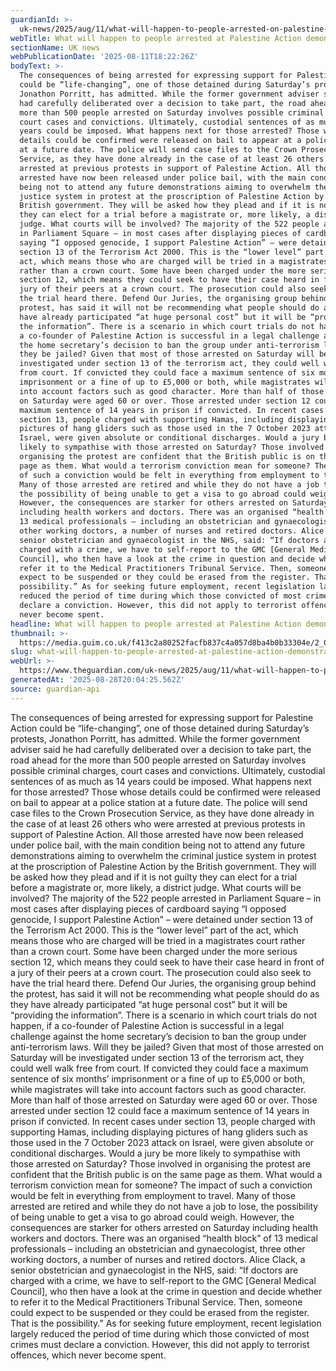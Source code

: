 ```yaml
---
guardianId: >-
  uk-news/2025/aug/11/what-will-happen-to-people-arrested-on-palestine-action-demonstration
webTitle: What will happen to people arrested at Palestine Action demonstration?
sectionName: UK news
webPublicationDate: '2025-08-11T18:22:26Z'
bodyText: >-
  The consequences of being arrested for expressing support for Palestine Action
  could be “life-changing”, one of those detained during Saturday’s protests,
  Jonathon Porritt, has admitted. While the former government adviser said he
  had carefully deliberated over a decision to take part, the road ahead for the
  more than 500 people arrested on Saturday involves possible criminal charges,
  court cases and convictions. Ultimately, custodial sentences of as much as 14
  years could be imposed. What happens next for those arrested? Those whose
  details could be confirmed were released on bail to appear at a police station
  at a future date. The police will send case files to the Crown Prosecution
  Service, as they have done already in the case of at least 26 others who were
  arrested at previous protests in support of Palestine Action. All those
  arrested have now been released under police bail, with the main condition
  being not to attend any future demonstrations aiming to overwhelm the criminal
  justice system in protest at the proscription of Palestine Action by the
  British government. They will be asked how they plead and if it is not guilty
  they can elect for a trial before a magistrate or, more likely, a district
  judge. What courts will be involved? The majority of the 522 people arrested
  in Parliament Square – in most cases after displaying pieces of cardboard
  saying “I opposed genocide, I support Palestine Action” – were detained under
  section 13 of the Terrorism Act 2000. This is the “lower level” part of the
  act, which means those who are charged will be tried in a magistrates court
  rather than a crown court. Some have been charged under the more serious
  section 12, which means they could seek to have their case heard in front of a
  jury of their peers at a crown court. The prosecution could also seek to have
  the trial heard there. Defend Our Juries, the organising group behind the
  protest, has said it will not be recommending what people should do as they
  have already participated “at huge personal cost” but it will be “providing
  the information”. There is a scenario in which court trials do not happen, if
  a co-founder of Palestine Action is successful in a legal challenge against
  the home secretary’s decision to ban the group under anti-terrorism laws. Will
  they be jailed? Given that most of those arrested on Saturday will be
  investigated under section 13 of the terrorism act, they could well walk free
  from court. If convicted they could face a maximum sentence of six months’
  imprisonment or a fine of up to £5,000 or both, while magistrates will take
  into account factors such as good character. More than half of those arrested
  on Saturday were aged 60 or over. Those arrested under section 12 could face a
  maximum sentence of 14 years in prison if convicted. In recent cases under
  section 13, people charged with supporting Hamas, including displaying
  pictures of hang gliders such as those used in the 7 October 2023 attack on
  Israel, were given absolute or conditional discharges. Would a jury be more
  likely to sympathise with those arrested on Saturday? Those involved in
  organising the protest are confident that the British public is on the same
  page as them. What would a terrorism conviction mean for someone? The impact
  of such a conviction would be felt in everything from employment to travel.
  Many of those arrested are retired and while they do not have a job to lose,
  the possibility of being unable to get a visa to go abroad could weigh.
  However, the consequences are starker for others arrested on Saturday
  including health workers and doctors. There was an organised “health block” of
  13 medical professionals – including an obstetrician and gynaecologist, three
  other working doctors, a number of nurses and retired doctors. Alice Clack, a
  senior obstetrician and gynaecologist in the NHS, said: “If doctors are
  charged with a crime, we have to self-report to the GMC [General Medical
  Council], who then have a look at the crime in question and decide whether to
  refer it to the Medical Practitioners Tribunal Service. Then, someone could
  expect to be suspended or they could be erased from the register. That is the
  possibility.” As for seeking future employment, recent legislation largely
  reduced the period of time during which those convicted of most crimes must
  declare a conviction. However, this did not apply to terrorist offences, which
  never become spent.
headline: What will happen to people arrested at Palestine Action demonstration?
thumbnail: >-
  https://media.guim.co.uk/f413c2a80252facfb837c4a057d8ba4b0b33304e/2_0_3923_3139/500.jpg
slug: what-will-happen-to-people-arrested-at-palestine-action-demonstration
webUrl: >-
  https://www.theguardian.com/uk-news/2025/aug/11/what-will-happen-to-people-arrested-on-palestine-action-demonstration
generatedAt: '2025-08-28T20:04:25.562Z'
source: guardian-api
---
```

The consequences of being arrested for expressing support for Palestine Action could be “life-changing”, one of those detained during Saturday’s protests, Jonathon Porritt, has admitted. While the former government adviser said he had carefully deliberated over a decision to take part, the road ahead for the more than 500 people arrested on Saturday involves possible criminal charges, court cases and convictions. Ultimately, custodial sentences of as much as 14 years could be imposed. What happens next for those arrested? Those whose details could be confirmed were released on bail to appear at a police station at a future date. The police will send case files to the Crown Prosecution Service, as they have done already in the case of at least 26 others who were arrested at previous protests in support of Palestine Action. All those arrested have now been released under police bail, with the main condition being not to attend any future demonstrations aiming to overwhelm the criminal justice system in protest at the proscription of Palestine Action by the British government. They will be asked how they plead and if it is not guilty they can elect for a trial before a magistrate or, more likely, a district judge. What courts will be involved? The majority of the 522 people arrested in Parliament Square – in most cases after displaying pieces of cardboard saying “I opposed genocide, I support Palestine Action” – were detained under section 13 of the Terrorism Act 2000. This is the “lower level” part of the act, which means those who are charged will be tried in a magistrates court rather than a crown court. Some have been charged under the more serious section 12, which means they could seek to have their case heard in front of a jury of their peers at a crown court. The prosecution could also seek to have the trial heard there. Defend Our Juries, the organising group behind the protest, has said it will not be recommending what people should do as they have already participated “at huge personal cost” but it will be “providing the information”. There is a scenario in which court trials do not happen, if a co-founder of Palestine Action is successful in a legal challenge against the home secretary’s decision to ban the group under anti-terrorism laws. Will they be jailed? Given that most of those arrested on Saturday will be investigated under section 13 of the terrorism act, they could well walk free from court. If convicted they could face a maximum sentence of six months’ imprisonment or a fine of up to £5,000 or both, while magistrates will take into account factors such as good character. More than half of those arrested on Saturday were aged 60 or over. Those arrested under section 12 could face a maximum sentence of 14 years in prison if convicted. In recent cases under section 13, people charged with supporting Hamas, including displaying pictures of hang gliders such as those used in the 7 October 2023 attack on Israel, were given absolute or conditional discharges. Would a jury be more likely to sympathise with those arrested on Saturday? Those involved in organising the protest are confident that the British public is on the same page as them. What would a terrorism conviction mean for someone? The impact of such a conviction would be felt in everything from employment to travel. Many of those arrested are retired and while they do not have a job to lose, the possibility of being unable to get a visa to go abroad could weigh. However, the consequences are starker for others arrested on Saturday including health workers and doctors. There was an organised “health block” of 13 medical professionals – including an obstetrician and gynaecologist, three other working doctors, a number of nurses and retired doctors. Alice Clack, a senior obstetrician and gynaecologist in the NHS, said: “If doctors are charged with a crime, we have to self-report to the GMC [General Medical Council], who then have a look at the crime in question and decide whether to refer it to the Medical Practitioners Tribunal Service. Then, someone could expect to be suspended or they could be erased from the register. That is the possibility.” As for seeking future employment, recent legislation largely reduced the period of time during which those convicted of most crimes must declare a conviction. However, this did not apply to terrorist offences, which never become spent.
